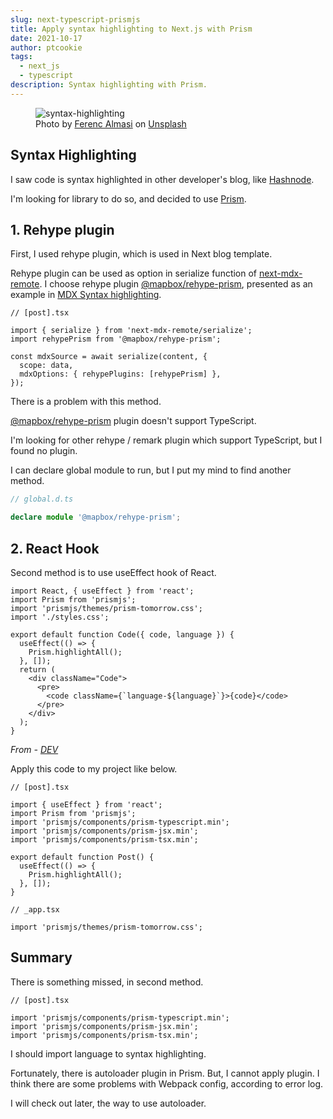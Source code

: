 ```yaml
---
slug: next-typescript-prismjs
title: Apply syntax highlighting to Next.js with Prism
date: 2021-10-17
author: ptcookie
tags:
  - next_js
  - typescript
description: Syntax highlighting with Prism.
---
```


<figure>
  <img src="/images/syntax-highlighting.png" alt="syntax-highlighting" />
  <figcaption>Photo by&nbsp;<a href="https://unsplash.com/@flowforfrank?utm_source=unsplash&utm_medium=referral&utm_content=creditCopyText">Ferenc Almasi</a>&nbsp;on&nbsp;<a href="https://unsplash.com/@flowforfrank?utm_source=unsplash&utm_medium=referral&utm_content=creditCopyText">Unsplash</a></figcaption>
</figure>

## Syntax Highlighting

I saw code is syntax highlighted in other developer's blog, like [Hashnode](https://hashnode.com/).

I'm looking for library to do so, and decided to use [Prism](https://prismjs.com/).

## 1. Rehype plugin

First, I used rehype plugin, which is used in Next blog template.

Rehype plugin can be used as option in serialize function of [next-mdx-remote](https://github.com/hashicorp/next-mdx-remote).
I choose rehype plugin [@mapbox/rehype-prism](https://github.com/mapbox/rehype-prism), presented as an example in [MDX Syntax highlighting](https://mdxjs.com/guides/syntax-highlighting).

```tsx
// [post].tsx

import { serialize } from 'next-mdx-remote/serialize';
import rehypePrism from '@mapbox/rehype-prism';

const mdxSource = await serialize(content, {
  scope: data,
  mdxOptions: { rehypePlugins: [rehypePrism] },
});
```

There is a problem with this method.

[@mapbox/rehype-prism](https://github.com/mapbox/rehype-prism) plugin doesn't support TypeScript.

I'm looking for other rehype / remark plugin which support TypeScript, but I found no plugin.

I can declare global module to run, but I put my mind to find another method.

```typescript
// global.d.ts

declare module '@mapbox/rehype-prism';
```

## 2. React Hook

Second method is to use useEffect hook of React.

```tsx
import React, { useEffect } from 'react';
import Prism from 'prismjs';
import 'prismjs/themes/prism-tomorrow.css';
import './styles.css';

export default function Code({ code, language }) {
  useEffect(() => {
    Prism.highlightAll();
  }, []);
  return (
    <div className="Code">
      <pre>
        <code className={`language-${language}`}>{code}</code>
      </pre>
    </div>
  );
}
```

_From - [DEV](https://dev.to/amitchauhan/syntax-highlighting-with-prismjs-and-react-1lep)_

Apply this code to my project like below.

```tsx
// [post].tsx

import { useEffect } from 'react';
import Prism from 'prismjs';
import 'prismjs/components/prism-typescript.min';
import 'prismjs/components/prism-jsx.min';
import 'prismjs/components/prism-tsx.min';

export default function Post() {
  useEffect(() => {
    Prism.highlightAll();
  }, []);
}
```

```tsx
// _app.tsx

import 'prismjs/themes/prism-tomorrow.css';
```

## Summary

There is something missed, in second method.

```tsx
// [post].tsx

import 'prismjs/components/prism-typescript.min';
import 'prismjs/components/prism-jsx.min';
import 'prismjs/components/prism-tsx.min';
```

I should import language to syntax highlighting.

Fortunately, there is autoloader plugin in Prism.
But, I cannot apply plugin. I think there are some problems with Webpack config, according to error log.

I will check out later, the way to use autoloader.
